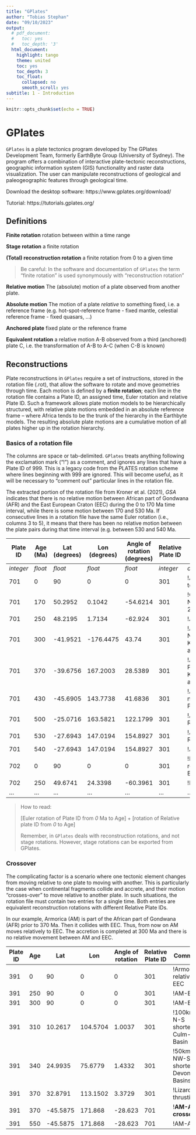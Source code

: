 ```yaml
---
title: "GPlates"
author: "Tobias Stephan"
date: "09/10/2023"
output:
  # pdf_document:
  #   toc: yes
  #   toc_depth: '3'
  html_document:
    highlight: tango
    theme: united
    toc: yes
    toc_depth: 3
    toc_float:
      collapsed: no
      smooth_scroll: yes
subtitle: 1 - Introduction
---
```


```r
knitr::opts_chunk$set(echo = TRUE)
```

# GPlates

`GPlates` is a plate tectonics program developed by The GPlates Development Team, formerly EarthByte Group (University of Sydney). 
The program offers a combination of interactive plate-tectonic reconstructions, geographic information system (GIS) functionality and raster data visualization. 
The user can manipulate reconstructions of geological and paleogeographic features through geological time.


Download the desktop software: https://www.gplates.org/download/

Tutorial: https://tutorials.gplates.org/


## Definitions

**Finite rotation** rotation between within a time range

**Stage rotation** a finite rotation

**(Total) reconstruction rotation** a finite rotation from 0 to a given time

> Be careful: In the software and documentation of `GPlates` the term "finite rotation" is used synonymously with "reconstruction rotation"

**Relative motion** The (absolute) motion of a plate observed from another plate.

**Absolute motion** The motion of a plate *relative* to something fixed, i.e. a reference frame (e.g. hot-spot-reference frame - fixed mantle, celestial reference frame - fixed quasars, ...)

**Anchored plate** fixed plate or the reference frame

**Equivalent rotation** a relative motion A-B observed from a third (anchored) plate C, i.e. the transformation of A-B to A-C (when C-B is known)


## Reconstructions

Plate reconstructions in `GPlates` require a set of instructions, stored in the rotation file (.rot), that allow the software to rotate and move geometries through time. Each motion is defined by a **finite rotation**; each line in the rotation file contains a Plate ID, an assigned time, Euler rotation and relative Plate ID. Such a framework allows plate motion models to be hierarchically structured, with relative plate motions embedded in an absolute reference frame – where Africa tends to be the trunk of the hierarchy in the Earthbyte models. 
The resulting absolute plate motions are a cumulative motion of all plates higher up in the rotation hierarchy. 

### Basics of a rotation file
The columns are space or tab-delimited. `GPlates` treats anything following the exclamation mark (“!”) as a comment, and ignores any lines that have a Plate ID of 999. This is a legacy code from the PLATES rotation scheme where lines beginning with 999 are ignored. This will become useful, as it will be necessary to “comment out” particular lines in the rotation file. 

The extracted portion of the rotation file from Kroner et al. (2021), *GSA* indicates that there is no relative motion between African part of Gondwana (AFR) and the East European Craton (EEC) during the 0 to 170 Ma time interval, while there is some motion between 170 and 530 Ma. If consecutive lines in a rotation file have the same Euler rotation (i.e., columns 3 to 5), it means that there has been no relative motion between the plate pairs during that time interval (e.g. between 530 and 540 Ma. 

Plate ID | Age (Ma) | Lat (degrees) | Lon (degrees) | Angle of rotation (degrees) | Relative Plate ID | Comment
--- | ---  | --------- | --------- | --------- | --- | -------------------------- 
*integer* | *float* | *float* |  *float* |  *float* |  *integer* |  *character*
701 | 0 | 90 | 0 | 0 | 301 | !AFR relative to EEC
701 | 170 | 50.2952 | 0.1042 | -54.6214 | 301 | !Greiner and Neugebauer 2013
701 | 250 | 48.2195 | 1.7134 | -62.924 | 301 | !AFR-EEC
701 | 300 | -41.9521 | -176.4475 | 43.74 | 301 | !AFR-EEC NT-rot Kroner et al. 2016
701 | 370 | -39.6756 | 167.2003 | 28.5389 | 301 | !AFR-EEC PT-rot Kroner et al. 2016
701 | 430 | -45.6905 | 143.7738 | 41.6836 | 301 | !AFR-EEC nach PanthalassaII
701 | 500 | -25.0716 | 163.5821 | 122.1799 | 301 | !AFR-EEC Rheic II
701 | 530 | -27.6943 | 147.0194 | 154.8927 | 301 | !AFR-EEC Rheic I
701 | 540 | -27.6943 | 147.0194 | 154.8927 | 301 | !AFR-EEC
702 | 0 | 90 | 0 | 0 | 301 | !Madagascar relative o EEC
702 | 250 | 49.6741 | 24.3398 | -60.3961 | 301 | !MAD-EEC
... | ... | ... | ... | ... | ... | ...


> How to read: 
>
> [Euler rotation of Plate ID from *0* Ma to Age] + [rotation of Relative plate ID from *0* to Age]
>
> Remember, in `GPlates` deals with reconstruction rotations, and not stage rotations. However, stage rotations can be exported from GPlates.


### Crossover
The complicating factor is a scenario where one tectonic element changes from moving relative to one plate to moving with another. This is particularly the case when continental fragments collide and accrete, and their motion “crosses-over” to move relative to another plate. In such situations, the rotation file must contain two entries for a single time. Both entries are equivalent reconstruction rotations with different Relative Plate IDs.

In our example, Armorica (AM) is part of the African part of Gondwana (AFR) prior to 370 Ma. Then it collides with EEC. Thus, from now on AM moves relatively to EEC. The accretion is completed at 300 Ma and there is no relative movement between AM and EEC.

Plate ID | Age | Lat | Lon | Angle of rotation | Relative Plate ID | Comment
--- | ---  | --------- | --------- | --------- | --- | -------------------------- 
391 | 0 | 90 | 0 | 0 | 301 | !Armorica relative to EEC
391 | 250 | 90 | 0 | 0 | 301|  !AM-EEC
391 | 300 | 90 | 0 | 0 | 301 | !AM-EEC
391 | 310 | 10.2617 | 104.5704 | 1.0037 | 301 | !100km N-S shortening Culm-Basin
391 | 340 | 24.9935 | 75.6779 | 1.4332 | 301 | !50km NW-SE shortening Devonian-Basins
391 | 370 | 32.8791 | 113.1502 | 3.3729 | 301 | !Lizard thrusting
391 | 370 | -45.5875 | 171.868 | -28.623 | 701 | !**AM-AFR crossover**
391 | 550 | -45.5875 | 171.868 | -28.623 | 701 | !AM-AFR


